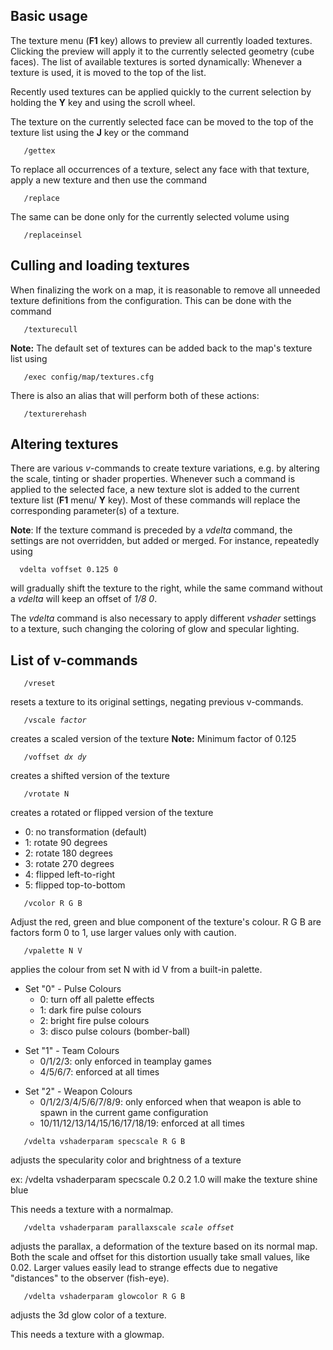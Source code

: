 

==Basic usage==

The texture menu ('''F1''' key) allows to preview all currently loaded textures. Clicking the preview will apply it to the currently selected geometry (cube faces). The list of available textures is sorted dynamically: Whenever a texture is used, it is moved to the top of the list. 

Recently used textures can be applied quickly to the current selection by holding the '''Y''' key and using the scroll wheel.

The texture on the currently selected face can be moved to the top of the texture list using the '''J''' key or the command
    /gettex

To replace all occurrences of a texture, select any face with that texture, apply a new texture and then use the command
    /replace
The same can be done only for the currently selected volume using
    /replaceinsel

==Culling and loading textures==

When finalizing the work on a map, it is reasonable to remove all unneeded texture definitions from the configuration. This can be done with the command
    /texturecull
'''Note:''' The default set of textures can be added back to the map's texture list using
    /exec config/map/textures.cfg
There is also an alias that will perform both of these actions:
    /texturerehash

==Altering textures==

There are various ''v''-commands to create texture variations, e.g. by altering the scale, tinting or shader properties. Whenever such a command is applied to the selected face, a new texture slot is added to the current texture list ('''F1''' menu/ '''Y''' key). Most of these commands will replace the corresponding parameter(s) of a texture.

'''Note''': If the texture command is preceded by a ''vdelta'' command, the settings are not overridden, but added or merged. For instance, repeatedly using
   vdelta voffset 0.125 0
will gradually shift the texture to the right, while the same command without a ''vdelta'' will keep an offset of ''1/8 0''.

The ''vdelta'' command is also necessary to apply different ''vshader'' settings to a texture, such changing the coloring of glow and specular lighting.

==List of v-commands==

    /vreset
resets a texture to its original settings, negating previous v-commands.

    /vscale ''factor''
creates a scaled version of the texture
'''Note:''' Minimum factor of 0.125

    /voffset ''dx dy'' 
creates a shifted version of the texture

    /vrotate N
creates a rotated or flipped version of the texture
* 0: no transformation (default)
* 1: rotate 90 degrees
* 2: rotate 180 degrees
* 3: rotate 270 degrees
* 4: flipped left-to-right
* 5: flipped top-to-bottom

    /vcolor R G B
Adjust the red, green and blue component of the texture's colour.
R G B are factors form 0 to 1, use larger values only with caution.

    /vpalette N V
applies the colour from set N with id V from a built-in palette.

*Set "0" - Pulse Colours
**0: turn off all palette effects
**1: dark fire pulse colours
**2: bright fire pulse colours
**3: disco pulse colours (bomber-ball)


*Set "1" - Team Colours
**0/1/2/3: only enforced in teamplay games
**4/5/6/7: enforced at all times


*Set "2" - Weapon Colours
**0/1/2/3/4/5/6/7/8/9: only enforced when that weapon is able to spawn in the current game configuration
**10/11/12/13/14/15/16/17/18/19: enforced at all times

    /vdelta vshaderparam specscale R G B
adjusts the specularity color and brightness of a texture

ex: /vdelta vshaderparam specscale 0.2 0.2 1.0 will make the texture shine blue

This needs a texture with a normalmap.

    /vdelta vshaderparam parallaxscale ''scale'' ''offset''
adjusts the parallax, a deformation of the texture based on its normal map.
Both the scale and offset for this distortion usually take small values, like 0.02.
Larger values easily lead to strange effects due to negative "distances" to the observer (fish-eye).

    /vdelta vshaderparam glowcolor R G B
adjusts the 3d glow color of a texture.

This needs a texture with a glowmap.